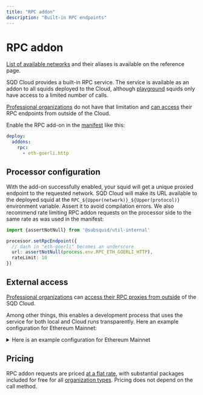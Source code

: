```yaml
---
title: "RPC addon"
description: "Built-in RPC endpoints"
---
```


# RPC addon

[List of available networks](/cloud/reference/rpc-proxy-networks) and their aliases is available on the reference page.

SQD Cloud provides a built-in RPC service. The service is available as an addon to all squids deployed to the Cloud, although [playground](/cloud/resources/organizations/#playgrounds) squids only have access to a limited number of calls.

[Professional organizations](/cloud/resources/organizations/#professional-organizations) do not have that limitation and [can access](#external-access) their RPC endpoints from outside of the Cloud.

Enable the RPC add-on in the [manifest](/cloud/reference/manifest) like this:
```yaml
deploy:
  addons:
    rpc:
      - eth-goerli.http
```

## Processor configuration

With the add-on successfully enabled, your squid will get a unique proxied endpoint to the requested network. SQD Cloud will make its URL available to the deployed squid at the `RPC_${Upper(network)}_${Upper(protocol)}` environment variable. Assert it to avoid compilation errors. We also recommend rate limiting RPC addon requests on the processor side to the same rate as was used in the manifest:
```ts
import {assertNotNull} from '@subsquid/util-internal'

processor.setRpcEndpoint({
  // dash in "eth-goerli" becomes an underscore
  url: assertNotNull(process.env.RPC_ETH_GOERLI_HTTP),
  rateLimit: 10
})
```

## External access

[Professional organizations](/cloud/resources/organizations/#professional-organizations) can [access their RPC proxies from outside](https://app.subsquid.io/rpc) of the SQD Cloud.

Among other things, this enables a development process that uses the service for both local and Cloud runs transparently. Here an example configuration for Ethereum Mainnet:

<details>

<summary>Here is an example configuration for Ethereum Mainnet</summary>

1. Add the following variable to `.env`:
   ```bash
   # get the url from https://app.subsquid.io/rpc/chains/eth
   RPC_ETH_HTTP=<your_rpc_url_for_external_use>
   ```

2. Enable the RPC addon in squid.yaml:
   ```yaml
   deploy:
     addons:
       rpc:
         - eth.http
   ```
   This will add and populate the `RPC_ETH_HTTP` variable for Cloud deployments.


3. Configure the processor to use the URL from from `RPC_ETH_HTTP`:
   ```ts
   import {EvmBatchProcessor} from '@subsquid/evm-processor'
   import {assertNotNull} from '@subsquid/util-internal'

   export const processor = new EvmBatchProcessor()
     .setRpcEndpoint(assertNotNull(process.env.RPC_ETH_HTTP))
     // ...the rest of the processor configuration
   ```

</details>

## Pricing

RPC addon requests are priced [at a flat rate](/cloud/pricing/#rpc-requests), with substantial packages included for free for all [organization types](/cloud/resources/organizations). Pricing does not depend on the call method.
